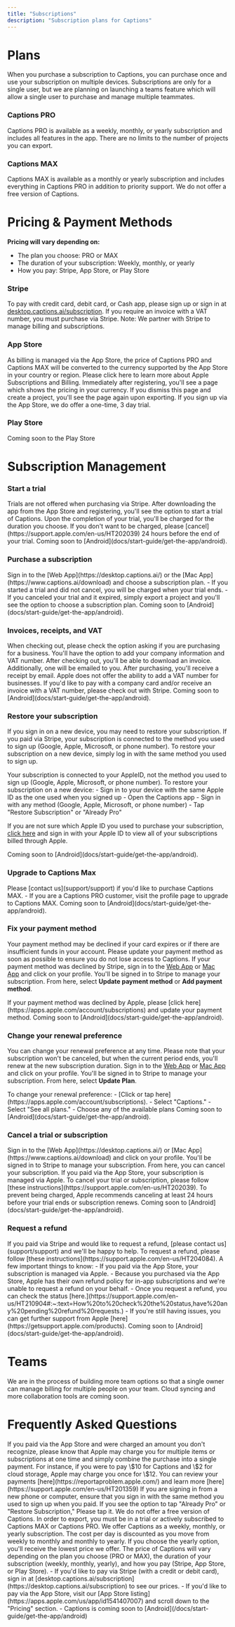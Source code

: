 ```yaml
---
title: "Subscriptions"
description: "Subscription plans for Captions"
---
```


# Plans
When you purchase a subscription to Captions, you can purchase once and use your subscription on multiple devices. Subscriptions are only for a single user, but we are planning on launching a teams feature which will allow a single user to purchase and manage multiple teammates.

### Captions PRO

Captions PRO is available as a weekly, monthly, or yearly subscription and includes all features in the app. There are no limits to the number of projects you can export.

### Captions MAX
Captions MAX is available as a monthly or yearly subscription and includes everything in Captions PRO in addition to priority support.
<Note>
        We do not offer a free version of Captions.
</Note>

# Pricing & Payment Methods

**Pricing will vary depending on:**

- The plan you choose: PRO or MAX
- The duration of your subscription: Weekly, monthly, or yearly
- How you pay: Stripe, App Store, or Play Store

### Stripe
To pay with credit card, debit card, or Cash app, please sign up or sign in at [desktop.captions.ai/subscription](https://desktop.captions.ai/subscription). If you require an invoice with a VAT number, you must purchase via Stripe. Note: We partner with Stripe to manage billing and subscriptions.

### App Store
As billing is managed via the App Store, the price of Captions PRO and Captions MAX will be converted to the currency supported by the App Store in your country or region. Please click here to learn more about Apple Subscriptions and Billing. Immediately after registering, you'll see a page which shows the pricing in your currency. If you dismiss this page and create a project, you'll see the page again upon exporting. If you sign up via the App Store, we do offer a one-time, 3 day trial.

### Play Store
Coming soon to the Play Store

# Subscription Management

### Start a trial
<Tabs>
  <Tab title="Stripe">
  Trials are not offered when purchasing via Stripe.
    
  </Tab>
  <Tab title="App Store">
  After downloading the app from the App Store and registering, you'll see the option to start a trial of Captions. Upon the completion of your trial, you'll be charged for the duration you choose. If you don't want to be charged, please [cancel](https://support.apple.com/en-us/HT202039) 24 hours before the end of your trial.

  </Tab>
  <Tab title="Play Store">
  Coming soon to [Android](docs/start-guide/get-the-app/android).
    
  </Tab>
</Tabs>

### Purchase a subscription
<Tabs>
  <Tab title="Stripe">
  Sign in to the [Web App](https://desktop.captions.ai/) or the [Mac App](https://www.captions.ai/download) and choose a subscription plan.
    
  </Tab>
  <Tab title="App Store">
  - If you started a trial and did not cancel, you will be charged when your trial ends.
  - If you canceled your trial and it expired, simply export a project and you'll see the option to choose a subscription plan.

  </Tab>
  <Tab title="Play Store">
  Coming soon to [Android](docs/start-guide/get-the-app/android).
    
  </Tab>
</Tabs>

### Invoices, receipts, and VAT
<Tabs>
  <Tab title="Stripe">
  When checking out, please check the option asking if you are purchasing for a business. You'll have the option to add your company information and VAT number. After checking out, you'll be able to download an invoice. Additionally, one will be emailed to you.
    
  </Tab>
  <Tab title="App Store">
  After purchasing, you'll receive a receipt by email. Apple does not offer the ability to add a VAT number for businesses. If you'd like to pay with a company card and/or receive an invoice with a VAT number, please check out with Stripe.

  </Tab>
  <Tab title="Play Store">
  Coming soon to [Android](docs/start-guide/get-the-app/android).
    
  </Tab>
</Tabs>

### Restore your subscription
If you sign in on a new device, you may need to restore your subscription. 
<Tabs>
  <Tab title="Stripe">
  If you paid via Stripe, your subscription is connected to the method you used to sign up (Google, Apple, Microsoft, or phone number). To restore your subscription on a new device, simply log in with the same method you used to sign up.
    
  </Tab>
  <Tab title="App Store">
  Your subscription is connected to your <Tooltip tip="To check your Apple ID, tap on Settings on your iOS device. At the top, you'll see your AppleID.">AppleID</Tooltip>, not the method you used to sign up (Google, Apple, Microsoft, or phone number). To restore your subscription on a new device:
  - Sign in to your device with the same Apple ID as the one used when you signed up
  - Open the Captions app
  - Sign in with any method (Google, Apple, Microsoft, or phone number)
  - Tap "Restore Subscription" or "Already Pro"
  
  If you are not sure which Apple ID you used to purchase your subscription, [click here](https://apps.apple.com/account/subscriptions) and sign in with your Apple ID to view all of your subscriptions billed through Apple.

  </Tab>
  <Tab title="Play Store">
  Coming soon to [Android](docs/start-guide/get-the-app/android).
    
  </Tab>
</Tabs>

### Upgrade to Captions Max
<Tabs>
  <Tab title="Stripe">
  Please [contact us](support/support) if you'd like to purchase Captions MAX.
    
  </Tab>
  <Tab title="App Store">
  - If you are a Captions PRO customer, visit the profile page to upgrade to Captions MAX.

  </Tab>
  <Tab title="Play Store">
  Coming soon to [Android](docs/start-guide/get-the-app/android).
    
  </Tab>
</Tabs>

### Fix your payment method
Your payment method may be declined if your card expires or if there are insufficient funds in your account. Please update your payment method as soon as possible to ensure you do not lose access to Captions.
<Tabs>
  <Tab title="Stripe">
  If your payment method was declined by Stripe, sign in to the [Web App](https://desktop.captions.ai) or [Mac App](https://www.captions.ai/download) and click on your profile. You'll be signed in to Stripe to manage your subscription. From here, select **Update payment method** or **Add payment method**.
    
  </Tab>
  <Tab title="App Store">
  If your payment method was declined by Apple, please [click here](https://apps.apple.com/account/subscriptions) and update your payment method.

  </Tab>
  <Tab title="Play Store">
  Coming soon to [Android](docs/start-guide/get-the-app/android).
    
  </Tab>
</Tabs>

### Change your renewal preference
You can change your renewal preference at any time. Please note that your subscription won't be canceled, but when the current period ends, you'll renew at the new subscription duration.
<Tabs>
  <Tab title="Stripe">
  Sign in to the [Web App](https://desktop.captions.ai) or [Mac App](https://www.captions.ai/download) and click on your profile. You'll be signed in to Stripe to manage your subscription. From here, select **Update Plan**.
    
  </Tab>
  <Tab title="App Store">
  To change your renewal preference:
  - [Click or tap here](https://apps.apple.com/account/subscriptions).
  - Select "Captions."
  - Select "See all plans."
  - Choose any of the available plans

  </Tab>
  <Tab title="Play Store">
  Coming soon to [Android](docs/start-guide/get-the-app/android).
    
  </Tab>
</Tabs>

### Cancel a trial or subscription
<Tabs>
  <Tab title="Stripe">
  Sign in to the [Web App](https://desktop.captions.ai/) or [Mac App](https://www.captions.ai/download) and click on your profile. You'll be signed in to Stripe to manage your subscription. From here, you can cancel your subscription.
    
  </Tab>
  <Tab title="App Store">
  If you paid via the App Store, your subscription is managed via Apple. To cancel your trial or subscription, please follow [these instructions](https://support.apple.com/en-us/HT202039). To prevent being charged, Apple recommends canceling at least 24 hours before your trial ends or subscription renews.

  </Tab>
  <Tab title="Play Store">
  Coming soon to [Android](docs/start-guide/get-the-app/android).
    
  </Tab>
</Tabs>

### Request a refund
<Tabs>
  <Tab title="Stripe">
  If you paid via Stripe and would like to request a refund, [please contact us](support/support) and we'll be happy to help.
    
  </Tab>
  <Tab title="App Store">
  To request a refund, please follow [these instructions](https://support.apple.com/en-us/HT204084). A few important things to know:
  - If you paid via the App Store, your subscription is managed via Apple.
  - Because you purchased via the  App Store, Apple has their own refund policy for in-app subscriptions and we're unable to request a refund on your behalf.
  - Once you request a refund, you can check the status [here.](https://support.apple.com/en-us/HT210904#:~:text=How%20to%20check%20the%20status,have%20any%20pending%20refund%20requests.)
  - If you're still having issues, you can get further support from Apple [here](https://getsupport.apple.com/products).

  </Tab>
  <Tab title="Play Store">
  Coming soon to [Android](docs/start-guide/get-the-app/android).
    
  </Tab>
</Tabs>

# Teams
We are in the process of building more team options so that a single owner can manage billing for multiple people on your team. Cloud syncing and more collaboration tools are coming soon.

# Frequently Asked Questions

<AccordionGroup>
  <Accordion title="Why was I charged a different amount?">
    If you paid via the App Store and were charged an amount you don't recognize, please know that Apple may charge you for multiple items or subscriptions at one time and simply combine the purchase into a single payment. For instance, if you were to pay \$10 for Captions and  \$2 for cloud storage, Apple may charge you once for \$12. You can review your payments [here](https://reportaproblem.apple.com/) and learn more [here](https://support.apple.com/en-us/HT201359)
  </Accordion>

  <Accordion title="I already paid, why am I being asked to pay again?">
    If you are signing in from a new phone or computer, ensure that you sign in with the same method you used to sign up when you paid. If you see the option to tap "Already Pro" or "Restore Subscription," Please tap it.
  </Accordion>

  <Accordion title="Do you offer a free version of Captions?">
    We do not offer a free version of Captions. In order to export, you must be in a trial or actively subscribed to Captions MAX or Captions PRO.
  </Accordion>

  <Accordion title="Do you offer discounts or have sales?">
    We offer Captions as a weekly, monthly, or yearly subscription. The cost per day is discounted as you move from weekly to monthly and monthly to yearly. If you choose the yearly option, you'll receive the lowest price we offer.
  </Accordion>

  <Accordion title="How much does Captions cost?">
    The price of Captions will vary depending on the plan you choose (PRO or MAX), the duration of your subscription (weekly, monthly, yearly), and how you pay (Stripe, App Store, or Play Store).
    - If you'd like to pay via Stripe (with a credit or debit card), sign in at [desktop.captions.ai/subscription](https://desktop.captions.ai/subscription) to see our prices.
    - If you'd like to pay via the App Store, visit our [App Store listing](https://apps.apple.com/us/app/id1541407007) and scroll down to the "Pricing" section.
    - Captions is coming soon to [Android](/docs/start-guide/get-the-app/android)
  </Accordion>

</AccordionGroup>






